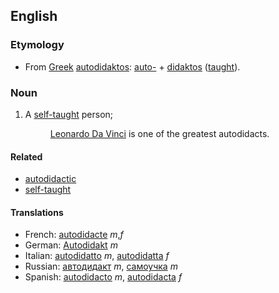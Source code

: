 ==English==
===Etymology===
*From [[Greek]] [[autodidaktos]]: [[auto-]] + [[didaktos]] ([[taught]]).

===Noun===
#A [[self-taught]] person;
#: [[Leonardo Da Vinci]] is one of the greatest autodidacts.

====Related====
*[[autodidactic]]
*[[self-taught]]

====Translations====
*French: [[autodidacte]] ''m'',''f''
*German: [[Autodidakt]] ''m''
*Italian: [[autodidatto]] ''m'', [[autodidatta]] ''f''
*Russian: [[автодидакт]] ''m'', [[самоучка]] ''m''
*Spanish: [[autodidacto]] ''m'', [[autodidacta]] ''f''